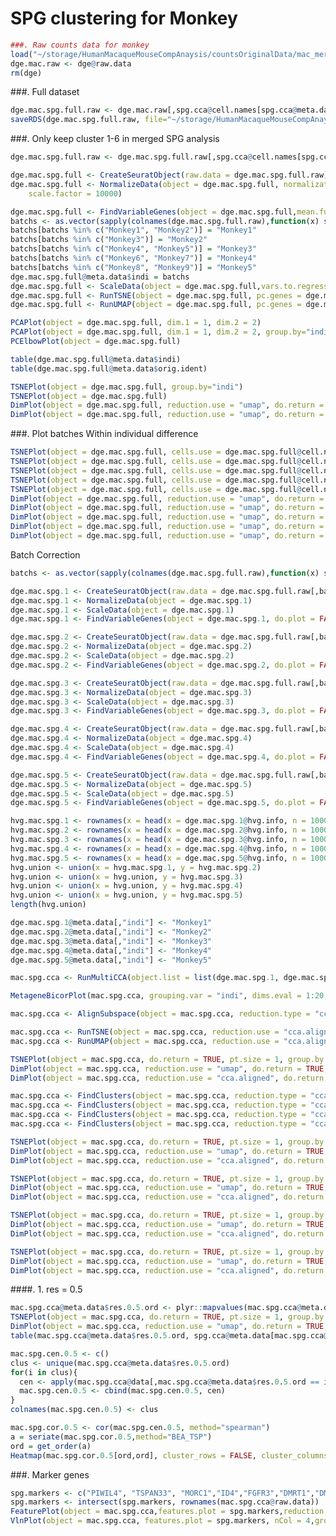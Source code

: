 # SPG clustering for Monkey

```r
###. Raw counts data for monkey 
load("~/storage/HumanMacaqueMouseCompAnaysis/countsOriginalData/mac_merged9_nospikeincells.Robj")
dge.mac.raw <- dge@raw.data
rm(dge)
```

###. Full dataset
```r
dge.mac.spg.full.raw <- dge.mac.raw[,spg.cca@cell.names[spg.cca@meta.data$species=="Monkey"]]
saveRDS(dge.mac.spg.full.raw, file="~/storage/HumanMacaqueMouseCompAnaysis/interdata/dge.mac.spg.full.raw.rds")
```

###. Only keep cluster 1-6 in merged SPG analysis
```r
dge.mac.spg.full.raw <- dge.mac.spg.full.raw[,spg.cca@cell.names[spg.cca@meta.data$species=="Monkey" & spg.cca@meta.data$res.0.6.ord %in% c(1:6)]]
```

```r
dge.mac.spg.full <- CreateSeuratObject(raw.data = dge.mac.spg.full.raw)
dge.mac.spg.full <- NormalizeData(object = dge.mac.spg.full, normalization.method = "LogNormalize", 
    scale.factor = 10000)
```
```r
dge.mac.spg.full <- FindVariableGenes(object = dge.mac.spg.full,mean.function = ExpMean, dispersion.function = LogVMR, x.low.cutoff = 0.0125, y.cutoff = 0.8, x.high.cutoff = 3)
batchs <- as.vector(sapply(colnames(dge.mac.spg.full.raw),function(x) strsplit(x,'_')[[1]][1]))
batchs[batchs %in% c("Monkey1", "Monkey2")] = "Monkey1"
batchs[batchs %in% c("Monkey3")] = "Monkey2"
batchs[batchs %in% c("Monkey4", "Monkey5")] = "Monkey3"
batchs[batchs %in% c("Monkey6", "Monkey7")] = "Monkey4"
batchs[batchs %in% c("Monkey8", "Monkey9")] = "Monkey5"
dge.mac.spg.full@meta.data$indi = batchs
dge.mac.spg.full <- ScaleData(object = dge.mac.spg.full,vars.to.regress = c("nUMI"))
dge.mac.spg.full <- RunTSNE(object = dge.mac.spg.full, pc.genes = dge.mac.spg.full@var.genes)
dge.mac.spg.full <- RunUMAP(object = dge.mac.spg.full, pc.genes = dge.mac.spg.full@var.genes)
```

```r
PCAPlot(object = dge.mac.spg.full, dim.1 = 1, dim.2 = 2)
PCAPlot(object = dge.mac.spg.full, dim.1 = 1, dim.2 = 2, group.by="indi")
PCElbowPlot(object = dge.mac.spg.full)
```

```r
table(dge.mac.spg.full@meta.data$indi)
table(dge.mac.spg.full@meta.data$orig.ident)
```

```r
TSNEPlot(object = dge.mac.spg.full, group.by="indi")
TSNEPlot(object = dge.mac.spg.full)
DimPlot(object = dge.mac.spg.full, reduction.use = "umap", do.return = TRUE)
DimPlot(object = dge.mac.spg.full, reduction.use = "umap", do.return = TRUE, group.by="indi")
```
###. Plot batches
Within individual difference
```r
TSNEPlot(object = dge.mac.spg.full, cells.use = dge.mac.spg.full@cell.names[dge.mac.spg.full@meta.data$indi=="Monkey1"])
TSNEPlot(object = dge.mac.spg.full, cells.use = dge.mac.spg.full@cell.names[dge.mac.spg.full@meta.data$indi=="Monkey2"])
TSNEPlot(object = dge.mac.spg.full, cells.use = dge.mac.spg.full@cell.names[dge.mac.spg.full@meta.data$indi=="Monkey3"])
TSNEPlot(object = dge.mac.spg.full, cells.use = dge.mac.spg.full@cell.names[dge.mac.spg.full@meta.data$indi=="Monkey4"])
TSNEPlot(object = dge.mac.spg.full, cells.use = dge.mac.spg.full@cell.names[dge.mac.spg.full@meta.data$indi=="Monkey5"])
DimPlot(object = dge.mac.spg.full, reduction.use = "umap", do.return = TRUE, cells.use = dge.mac.spg.full@cell.names[dge.mac.spg.full@meta.data$indi=="Monkey1"])
DimPlot(object = dge.mac.spg.full, reduction.use = "umap", do.return = TRUE, cells.use = dge.mac.spg.full@cell.names[dge.mac.spg.full@meta.data$indi=="Monkey2"])
DimPlot(object = dge.mac.spg.full, reduction.use = "umap", do.return = TRUE, cells.use = dge.mac.spg.full@cell.names[dge.mac.spg.full@meta.data$indi=="Monkey3"])
DimPlot(object = dge.mac.spg.full, reduction.use = "umap", do.return = TRUE, cells.use = dge.mac.spg.full@cell.names[dge.mac.spg.full@meta.data$indi=="Monkey4"])
DimPlot(object = dge.mac.spg.full, reduction.use = "umap", do.return = TRUE, cells.use = dge.mac.spg.full@cell.names[dge.mac.spg.full@meta.data$indi=="Monkey5"])
```

Batch Correction
```r
batchs <- as.vector(sapply(colnames(dge.mac.spg.full.raw),function(x) strsplit(x,'_')[[1]][1]))

dge.mac.spg.1 <- CreateSeuratObject(raw.data = dge.mac.spg.full.raw[,batchs %in% c("Monkey1", "Monkey2")])
dge.mac.spg.1 <- NormalizeData(object = dge.mac.spg.1)
dge.mac.spg.1 <- ScaleData(object = dge.mac.spg.1)
dge.mac.spg.1 <- FindVariableGenes(object = dge.mac.spg.1, do.plot = FALSE)

dge.mac.spg.2 <- CreateSeuratObject(raw.data = dge.mac.spg.full.raw[,batchs %in% c("Monkey3")])
dge.mac.spg.2 <- NormalizeData(object = dge.mac.spg.2)
dge.mac.spg.2 <- ScaleData(object = dge.mac.spg.2)
dge.mac.spg.2 <- FindVariableGenes(object = dge.mac.spg.2, do.plot = FALSE)

dge.mac.spg.3 <- CreateSeuratObject(raw.data = dge.mac.spg.full.raw[,batchs %in% c("Monkey4", "Monkey5")])
dge.mac.spg.3 <- NormalizeData(object = dge.mac.spg.3)
dge.mac.spg.3 <- ScaleData(object = dge.mac.spg.3)
dge.mac.spg.3 <- FindVariableGenes(object = dge.mac.spg.3, do.plot = FALSE)

dge.mac.spg.4 <- CreateSeuratObject(raw.data = dge.mac.spg.full.raw[,batchs %in% c("Monkey6", "Monkey7")])
dge.mac.spg.4 <- NormalizeData(object = dge.mac.spg.4)
dge.mac.spg.4 <- ScaleData(object = dge.mac.spg.4)
dge.mac.spg.4 <- FindVariableGenes(object = dge.mac.spg.4, do.plot = FALSE)

dge.mac.spg.5 <- CreateSeuratObject(raw.data = dge.mac.spg.full.raw[,batchs %in% c("Monkey8", "Monkey9")])
dge.mac.spg.5 <- NormalizeData(object = dge.mac.spg.5)
dge.mac.spg.5 <- ScaleData(object = dge.mac.spg.5)
dge.mac.spg.5 <- FindVariableGenes(object = dge.mac.spg.5, do.plot = FALSE)
```

```r
hvg.mac.spg.1 <- rownames(x = head(x = dge.mac.spg.1@hvg.info, n = 1000))
hvg.mac.spg.2 <- rownames(x = head(x = dge.mac.spg.2@hvg.info, n = 1000))
hvg.mac.spg.3 <- rownames(x = head(x = dge.mac.spg.3@hvg.info, n = 1000))
hvg.mac.spg.4 <- rownames(x = head(x = dge.mac.spg.4@hvg.info, n = 1000))
hvg.mac.spg.5 <- rownames(x = head(x = dge.mac.spg.5@hvg.info, n = 1000))
hvg.union <- union(x = hvg.mac.spg.1, y = hvg.mac.spg.2)
hvg.union <- union(x = hvg.union, y = hvg.mac.spg.3)
hvg.union <- union(x = hvg.union, y = hvg.mac.spg.4)
hvg.union <- union(x = hvg.union, y = hvg.mac.spg.5)
length(hvg.union)
```

```r
dge.mac.spg.1@meta.data[,"indi"] <- "Monkey1"
dge.mac.spg.2@meta.data[,"indi"] <- "Monkey2"
dge.mac.spg.3@meta.data[,"indi"] <- "Monkey3"
dge.mac.spg.4@meta.data[,"indi"] <- "Monkey4"
dge.mac.spg.5@meta.data[,"indi"] <- "Monkey5"
```

```r
mac.spg.cca <- RunMultiCCA(object.list = list(dge.mac.spg.1, dge.mac.spg.2, dge.mac.spg.3,dge.mac.spg.4,dge.mac.spg.5),genes.use = hvg.union, num.ccs = 20)
```

```r
MetageneBicorPlot(mac.spg.cca, grouping.var = "indi", dims.eval = 1:20, display.progress = TRUE)
```

```r
mac.spg.cca <- AlignSubspace(object = mac.spg.cca, reduction.type = "cca", grouping.var = "indi", dims.align = 1:10)

mac.spg.cca <- RunTSNE(object = mac.spg.cca, reduction.use = "cca.aligned", dims.use = 1:10)
mac.spg.cca <- RunUMAP(object = mac.spg.cca, reduction.use = "cca.aligned", dims.use = 1:10)
```

```r
TSNEPlot(object = mac.spg.cca, do.return = TRUE, pt.size = 1, group.by = "indi")
DimPlot(object = mac.spg.cca, reduction.use = "umap", do.return = TRUE, group.by="indi")
DimPlot(object = mac.spg.cca, reduction.use = "cca.aligned", do.return = TRUE, group.by="indi")
```

```r
mac.spg.cca <- FindClusters(object = mac.spg.cca, reduction.type = "cca.aligned", dims.use = 1:10, save.SNN = TRUE, resolution = 0.5)
mac.spg.cca <- FindClusters(object = mac.spg.cca, reduction.type = "cca.aligned", dims.use = 1:10, save.SNN = TRUE, resolution = 0.6)
mac.spg.cca <- FindClusters(object = mac.spg.cca, reduction.type = "cca.aligned", dims.use = 1:10, save.SNN = TRUE, resolution = 0.7)
mac.spg.cca <- FindClusters(object = mac.spg.cca, reduction.type = "cca.aligned", dims.use = 1:10, save.SNN = TRUE, resolution = 0.8)
```

```r
TSNEPlot(object = mac.spg.cca, do.return = TRUE, pt.size = 1, group.by = "res.0.5")
DimPlot(object = mac.spg.cca, reduction.use = "umap", do.return = TRUE, group.by="res.0.5")
DimPlot(object = mac.spg.cca, reduction.use = "cca.aligned", do.return = TRUE, group.by="res.0.5")
```

```r
TSNEPlot(object = mac.spg.cca, do.return = TRUE, pt.size = 1, group.by = "res.0.6")
DimPlot(object = mac.spg.cca, reduction.use = "umap", do.return = TRUE, group.by="res.0.6")
DimPlot(object = mac.spg.cca, reduction.use = "cca.aligned", do.return = TRUE, group.by="res.0.6")
```
```r
TSNEPlot(object = mac.spg.cca, do.return = TRUE, pt.size = 1, group.by = "res.0.7")
DimPlot(object = mac.spg.cca, reduction.use = "umap", do.return = TRUE, group.by="res.0.7")
DimPlot(object = mac.spg.cca, reduction.use = "cca.aligned", do.return = TRUE, group.by="res.0.7")
```

```r
TSNEPlot(object = mac.spg.cca, do.return = TRUE, pt.size = 1, group.by = "res.0.8")
DimPlot(object = mac.spg.cca, reduction.use = "umap", do.return = TRUE, group.by="res.0.8")
DimPlot(object = mac.spg.cca, reduction.use = "cca.aligned", do.return = TRUE, group.by="res.0.8")
```

####. 1. res = 0.5
```r
mac.spg.cca@meta.data$res.0.5.ord <- plyr::mapvalues(mac.spg.cca@meta.data$res.0.5, c(3,2,0,1),c(1,2,3,4))
TSNEPlot(object = mac.spg.cca, do.return = TRUE, pt.size = 1, group.by = "res.0.5.ord")
DimPlot(object = mac.spg.cca, reduction.use = "umap", do.return = TRUE, group.by="res.0.5.ord")
table(mac.spg.cca@meta.data$res.0.5.ord, spg.cca@meta.data[mac.spg.cca@cell.names,]$res.0.6.ord)
```
```r
mac.spg.cen.0.5 <- c()
clus <- unique(mac.spg.cca@meta.data$res.0.5.ord)
for(i in clus){
  cen <- apply(mac.spg.cca@data[,mac.spg.cca@meta.data$res.0.5.ord == i], 1, mean)
  mac.spg.cen.0.5 <- cbind(mac.spg.cen.0.5, cen)
}
colnames(mac.spg.cen.0.5) <- clus
```

```r
mac.spg.cor.0.5 <- cor(mac.spg.cen.0.5, method="spearman")
a = seriate(mac.spg.cor.0.5,method="BEA_TSP")
ord = get_order(a)
Heatmap(mac.spg.cor.0.5[ord,ord], cluster_rows = FALSE, cluster_columns = FALSE)
```


###. Marker genes
```r
spg.markers <- c("PIWIL4", "TSPAN33", "MORC1","ID4","FGFR3","DMRT1","DMRTB1","SOLH2H","SYCP3","SYCP1","SPO11","MEIOB","ACRV1","CATSPER1","CATSPER3","PRM1","PRM2","TNP1","TNP2","ZCWPW1","STRA8","GFRA1","PRDM9","SSX2","SSX3")
spg.markers <- intersect(spg.markers, rownames(mac.spg.cca@raw.data))
FeaturePlot(object = mac.spg.cca,features.plot = spg.markers,reduction.use = "umap",pt.size = 0.5,nCol = 4)
VlnPlot(object = mac.spg.cca, features.plot = spg.markers, nCol = 4,group.by = "res.0.5.ord",point.size.use=0)
```

```r

```
